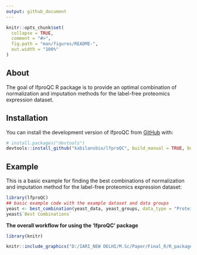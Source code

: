 ```yaml
---
output: github_document
---
```


<!-- README.md is generated from README.Rmd. Please edit that file -->

```r
knitr::opts_chunk$set(
  collapse = TRUE,
  comment = "#>",
  fig.path = "man/figures/README-",
  out.width = "100%"
)
```

## About

<!-- badges: start -->

<!-- badges: end -->

The goal of lfproQC R package is to provide an optimal combination of normalization and imputation methods for the label-free proteomics expression dataset. 

## Installation

You can install the development version of lfproQC from [GitHub](https://github.com/) with:

``` r
# install.packages("devtools")
devtools::install_github("kabilansbio/lfproQC", build_manual = TRUE, build_vignette = TRUE)
```

## Example

This is a basic example for finding the best combinations of normalization and imputation method for the label-free proteomics expression dataset:

```r
library(lfproQC)
## basic example code with the example dataset and data groups
yeast <- best_combination(yeast_data, yeast_groups, data_type = "Protein")
yeast$`Best Combinations`
```

**The overall workflow for using the 'lfproQC' package**
```r
library(knitr)
```

```r
knitr::include_graphics("D:/IARI_NEW DELHI/M.Sc/Paper/Final_R/R_package/lfproQC/vignettes/images/flow1.png")
```

